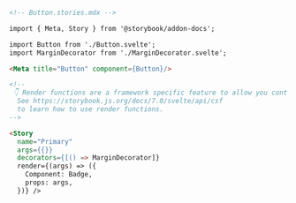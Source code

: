 ```md
<!-- Button.stories.mdx -->

import { Meta, Story } from '@storybook/addon-docs';

import Button from './Button.svelte';
import MarginDecorator from './MarginDecorator.svelte';

<Meta title="Button" component={Button}/>

<!--
 👇 Render functions are a framework specific feature to allow you control on how the component renders.
  See https://storybook.js.org/docs/7.0/svelte/api/csf
  to learn how to use render functions.
-->

<Story
  name="Primary"
  args={{}}
  decorators={[() => MarginDecorator]}
  render={(args) => ({
    Component: Badge,
    props: args,
  })} />
```